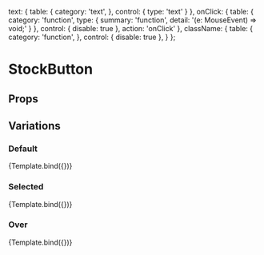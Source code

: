 

  text: {
    table: {
      category: 'text',
    },
    control: {
      type: 'text'
    }
  },
  onClick: {
    table: {
      category: 'function',
      type: {
        summary: 'function',
        detail: '(e: MouseEvent<HTMLButtonElement>) => void;'
      }
    },
    control: { disable: true },
    action: 'onClick'
  },
  className: {
    table: {
      category: 'function',
    },
    control: { disable: true },
  }
};

<Meta
  title="2.Component/StockButton"
  component={StockButton}
  argTypes = {{...ButtonArgTypes}}
/>

# StockButton

## Props

<ArgsTable story={PRIMARY_STORY} />

## Variations

### Default

<Canvas>
  <Story
    name="Default"
    args={{
      text: '3개이상 선택하세요',
      idxArray: []
    }}
  >
    {Template.bind({})}
  </Story>
</Canvas>

### Selected

<Canvas>
  <Story
    name="Selected"
    args={{
      text: '받을래요. 찜!',
      idxArray: [{name: "버크셔 헤서웨이"}, {name: "세일즈포스"}, {name: "에스티 로더"}]
    }}
  >
    {Template.bind({})}
  </Story>
</Canvas>

### Over

<Canvas>
  <Story
    name="Over"
    args={{
      text: '받을래요. 찜!',
      idxArray: [{name: "버크셔 헤서웨이"}, {name: "세일즈포스"}, {name: "에스티 로더"}, {name: "모더나"}, {name: "엔비디아"},]
    }}
  >
    {Template.bind({})}
  </Story>
</Canvas>
